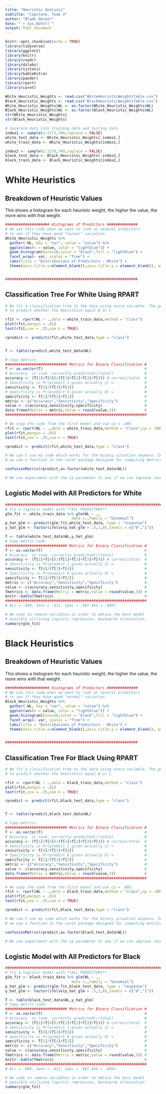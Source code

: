 ```yaml
---
title: "Heuristic Analysis"
subtitle: "Capstone, Team 3"
author: "Blade Decker"
date: "`r Sys.Date()`"
output: html_document
---
```


```r
knitr::opts_chunk$set(echo = TRUE)
library(tidyverse)
library(ggplot2)
library(knitr)
library(readr)
library(dslabs)
library(sjstats)
library(kableExtra)
library(pander)
library(rpart)
library(caret)

White_Heuristic_Weights <- read.csv("WhiteHeuristicWeightsTable.csv")
Black_Heuristic_Weights <- read.csv("BlackHeuristicWeightsTable.csv")
White_Heuristic_Weights$WL <- as.factor(White_Heuristic_Weights$WL)
Black_Heuristic_Weights$WL <- as.factor(Black_Heuristic_Weights$WL)
str(White_Heuristic_Weights)
str(Black_Heuristic_Weights)
```


```r

# Separate data into training data and testing data
index1 <- sample(1:1171,700,replace = FALSE)
white_test_data <- White_Heuristic_Weights[-index1,]
white_train_data <- White_Heuristic_Weights[index1,]

index2 <- sample(1:1170,700,replace = FALSE)
black_test_data <- Black_Heuristic_Weights[-index2,]
black_train_data <- Black_Heuristic_Weights[index2,]

```


# White Heuristics
## Breakdown of Heuristic Values

This shows a histogram for each heuristic weight, the higher the value, the more wins with that weight.

```r

#################### Histograms of Predictors ##############
# We use this code when we want to look at several predictors 
# to see if they have good "normal" variation.
White_Heuristic_Weights %>%
  gather(-WL, key = "var", value = "value") %>% 
  ggplot(aes(x = value, color = "lightblue")) +
  geom_histogram(bins=20,color = "black",fill = "lightblue") +
  facet_wrap(~ var, scales = "free") + 
  labs(title = "Distributions of Predictors - White") + 
  theme(axis.title.x=element_blank(),axis.title.y = element_blank(), axis.text.x = element_blank())


############################################################

```

## Classification Tree For White Using RPART

```r

# We fit a classification tree to the data using every variable. The goal is 
# to predict whether the heuristics equal W or L

rfit <- rpart(WL ~ .,data = white_train_data,method = "class")
plot(rfit,margin = .01)
text(rfit,cex = .35,use.n = TRUE)

rpredict <- predict(rfit,white_test_data,type = "class")


T <- table(rpredict,white_test_data$WL)

# Copy metrics
############################ Metrics for Binary Classification #
T <- as.vector(T)                                              #
# Accuracy  is (num. correctly predicted)/(total)              #
accuracy <- (T[1]+T[4])/(T[1]+T[2]+T[3]+T[4]) # correct/total  #
# Sensitivity is Pr(predict 1 given actually 1) =              #
sensitivity <- T[4]/(T[3]+T[4])                                #
# Specificity is Pr(predict 0 given actually 0) =              #            
specificity <- T[1]/(T[1]+T[2])                                #
metric <- c("Accuracy","Sensitivity","Specificity")            #
value <- c(accuracy,sensitivity,specificity)                   #
data.frame(Metric = metric,Value = round(value,3))             #
################################################################
```



```r

# We copy the code from the first model and use cp = .005.
rfit <- rpart(WL ~ .,data = white_train_data,method = "class",cp = .005)
plot(rfit,margin = .01)
text(rfit,cex = .35,use.n = TRUE)

rpredict <- predict(rfit,white_test_data,type = "class")

# We can't use my code which works for the binary situation anymore. Instead,
# we use a function in the caret package designed for computing metrics.

confusionMatrix(rpredict,as.factor(white_test_data$WL))

# We can experiment with the cp parameter to see if we can improve results.

```


## Logistic Model with All Predictors for White

```r

#################################################################################################
# Try a logistic model with **ALL PREDICTORS** 
glm_fit <- white_train_data %>% glm(WL ~ .,
                              data =.,family = "binomial")
p_hat_glm <- predict(glm_fit,white_test_data, type = "response")
y_hat_glm <- factor(ifelse(p_hat_glm > .5,1,0),levels = c("0","1"))

T <- table(white_test_data$WL,y_hat_glm)
# Copy metric code:
############################ Metrics for Binary Classification #
T <- as.vector(T)                                              #
# Accuracy  is (num. correctly predicted)/(total)              #
accuracy <- (T[1]+T[4])/(T[1]+T[2]+T[3]+T[4]) # correct/total  #
# Sensitivity is Pr(predict 1 given actually 1) =              #
sensitivity <- T[4]/(T[3]+T[4])                                #
# Specificity is Pr(predict 0 given actually 0) =              #            
specificity <- T[1]/(T[1]+T[2])                                #
metric <- c("Accuracy","Sensitivity","Specificity")            #
value <- c(accuracy,sensitivity,specificity)                   #
Tmetrics <- data.frame(Metric = metric,Value = round(value,3)) #
knitr::kable(Tmetrics)                                         #
################################################################
# Acc = .809, Sens = .812, Spec = .807 AVG = .8093

# We seek to remove variables in order to obtain the best model 
# possible utilizing logistic regression, backwards elimination.
summary(glm_fit)
```


# Black Heuristics
## Breakdown of Heuristic Values

This shows a histogram for each heuristic weight, the higher the value, the more wins with that weight.

```r

#################### Histograms of Predictors ##############
# We use this code when we want to look at several predictors 
# to see if they have good "normal" variation.
Black_Heuristic_Weights %>%
  gather(-WL, key = "var", value = "value") %>% 
  ggplot(aes(x = value, color = "lightblue")) +
  geom_histogram(bins=20,color = "black",fill = "lightblue") +
  facet_wrap(~ var, scales = "free") + 
  labs(title = "Distributions of Predictors - White") + 
  theme(axis.title.x=element_blank(),axis.title.y = element_blank(), axis.text.x = element_blank())


############################################################

```



## Classification Tree For Black Using RPART

```r

# We fit a classification tree to the data using every variable. The goal is 
# to predict whether the heuristics equal W or L

rfit <- rpart(WL ~ .,data = black_train_data,method = "class")
plot(rfit,margin = .01)
text(rfit,cex = .35,use.n = TRUE)

rpredict <- predict(rfit,black_test_data,type = "class")


T <- table(rpredict,black_test_data$WL)

# Copy metrics
############################ Metrics for Binary Classification #
T <- as.vector(T)                                              #
# Accuracy  is (num. correctly predicted)/(total)              #
accuracy <- (T[1]+T[4])/(T[1]+T[2]+T[3]+T[4]) # correct/total  #
# Sensitivity is Pr(predict 1 given actually 1) =              #
sensitivity <- T[4]/(T[3]+T[4])                                #
# Specificity is Pr(predict 0 given actually 0) =              #            
specificity <- T[1]/(T[1]+T[2])                                #
metric <- c("Accuracy","Sensitivity","Specificity")            #
value <- c(accuracy,sensitivity,specificity)                   #
data.frame(Metric = metric,Value = round(value,3))             #
################################################################
```



```r

# We copy the code from the first model and use cp = .005.
rfit <- rpart(WL ~ .,data = black_train_data,method = "class",cp = .005)
plot(rfit,margin = .01)
text(rfit,cex = .35,use.n = TRUE)

rpredict <- predict(rfit,black_test_data,type = "class")

# We can't use my code which works for the binary situation anymore. Instead,
# we use a function in the caret package designed for computing metrics.

confusionMatrix(rpredict,as.factor(black_test_data$WL))

# We can experiment with the cp parameter to see if we can improve results.

```

## Logistic Model with All Predictors for Black

```r

#################################################################################################
# Try a logistic model with **ALL PREDICTORS** 
glm_fit <- black_train_data %>% glm(WL ~ .,
                              data =.,family = "binomial")
p_hat_glm <- predict(glm_fit,black_test_data, type = "response")
y_hat_glm <- factor(ifelse(p_hat_glm > .5,1,0),levels = c("0","1"))

T <- table(black_test_data$WL,y_hat_glm)
# Copy metric code:
############################ Metrics for Binary Classification #
T <- as.vector(T)                                              #
# Accuracy  is (num. correctly predicted)/(total)              #
accuracy <- (T[1]+T[4])/(T[1]+T[2]+T[3]+T[4]) # correct/total  #
# Sensitivity is Pr(predict 1 given actually 1) =              #
sensitivity <- T[4]/(T[3]+T[4])                                #
# Specificity is Pr(predict 0 given actually 0) =              #            
specificity <- T[1]/(T[1]+T[2])                                #
metric <- c("Accuracy","Sensitivity","Specificity")            #
value <- c(accuracy,sensitivity,specificity)                   #
Tmetrics <- data.frame(Metric = metric,Value = round(value,3)) #
knitr::kable(Tmetrics)                                         #
################################################################
# Acc = .809, Sens = .812, Spec = .807 AVG = .8093

# We seek to remove variables in order to obtain the best model 
# possible utilizing logistic regression, backwards elimination.
summary(glm_fit)
```